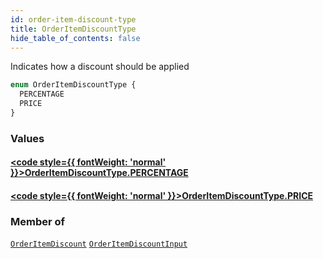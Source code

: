 ```yaml
---
id: order-item-discount-type
title: OrderItemDiscountType
hide_table_of_contents: false
---
```








Indicates how a discount should be applied

```graphql
enum OrderItemDiscountType {
  PERCENTAGE
  PRICE
}
```


### Values

#### [<code style={{ fontWeight: 'normal' }}>OrderItemDiscountType.<b>PERCENTAGE</b></code>](#) 
> 
> 

#### [<code style={{ fontWeight: 'normal' }}>OrderItemDiscountType.<b>PRICE</b></code>](#) 
> 
> 



### Member of

[`OrderItemDiscount`](/demand/api/graphql-admin/reference/objects/order-item-discount)  <Badge class="secondary" text="object"/><Bullet />[`OrderItemDiscountInput`](/demand/api/graphql-admin/reference/inputs/order-item-discount-input)  <Badge class="secondary" text="input"/>



